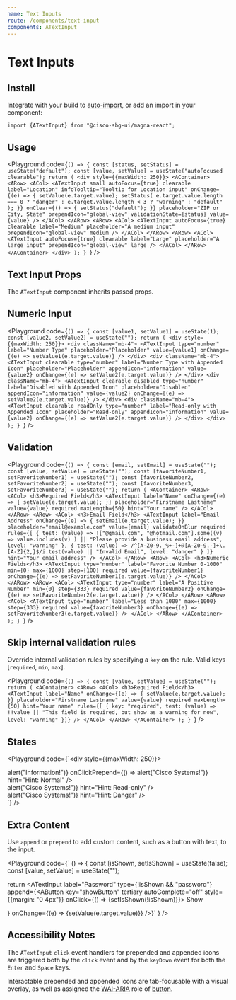 ```yaml
---
name: Text Inputs
route: /components/text-input
components: ATextInput
---
```


# Text Inputs

## Install

Integrate with your build to [auto-import](/#integrating), or add an import in your component:

```
import {ATextInput} from "@cisco-sbg-ui/magna-react";
```

## Usage

<Playground
  code={`() => {
  const [status, setStatus] = useState("default");
  const [value, setValue] = useState("autoFocused clearable");
  return (
    <div style={{maxWidth: 250}}>
      <AContainer>
          <ARow>
            <ACol>
              <ATextInput
                small
                autoFocus={true}
                clearable
                label="Location"
                infoTooltip="Tooltip for Location input"
                onChange={(e) => {
                  setValue(e.target.value);
                  setStatus(
                    e.target.value.length === 0
                      ? "danger"
                      : e.target.value.length < 3
                      ? "warning"
                      : "default"
                  );
                }}
                onClear={() => {
                  setStatus("default");
                }}
                placeholder="ZIP or City, State"
                prependIcon="global-view"
                validationState={status}
                value={value}
              />
            </ACol>
          </ARow>
          <ARow>
            <ACol>
              <ATextInput
                autoFocus={true}
                clearable
                label="Medium"
                placeholder="A medium input"
                prependIcon="global-view"
                medium
              />
            </ACol>
          </ARow>
          <ARow>
            <ACol>
              <ATextInput
                autoFocus={true}
                clearable
                label="Large"
                placeholder="A large input"
                prependIcon="global-view"
                large
              />
            </ACol>
          </ARow>
      </AContainer>
    </div>
  );
}
`}
/>

## Text Input Props

The `ATextInput` component inherits passed props.

<Props of="ATextInput" />

## Numeric Input

<Playground
  code={`() => {
  const [value1, setValue1] = useState(1);
  const [value2, setValue2] = useState("");
  return (
    <div style={{maxWidth: 250}}>
      <div className="mb-4">
        <ATextInput
          type="number"
          label="Number Type"
          placeholder="Placeholder"
          value={value1}
          onChange={(e) => setValue1(e.target.value)}
        />
      </div>
      <div className="mb-4">
        <ATextInput
          clearable
          type="number"
          label="Number Type with Appended Icon"
          placeholder="Placeholder"
          appendIcon="information"
          value={value2}
          onChange={(e) => setValue2(e.target.value)}
        />
      </div>
      <div className="mb-4">
        <ATextInput
          clearable
          disabled
          type="number"
          label="Disabled with Appended Icon"
          placeholder="Disabled"
          appendIcon="information"
          value={value2}
          onChange={(e) => setValue2(e.target.value)}
        />
      </div>
      <div className="mb-4">
        <ATextInput
          clearable
          readOnly
          type="number"
          label="Read-only with Appended Icon"
          placeholder="Read-only"
          appendIcon="information"
          value={value2}
          onChange={(e) => setValue2(e.target.value)}
        />
      </div>
    </div>
  );
}
`}
/>

## Validation

<Playground
  code={`() => {
  const [email, setEmail] = useState("");
  const [value, setValue] = useState("");
  const [favoriteNumber1, setFavoriteNumber1] = useState("");
  const [favoriteNumber2, setFavoriteNumber2] = useState("");
  const [favoriteNumber3, setFavoriteNumber3] = useState("");
  return (
    <AContainer>
      <ARow>
        <ACol>
          <h3>Required Field</h3>
          <ATextInput
            label="Name"
            onChange={(e) => {
              setValue(e.target.value);
            }}
            placeholder="Firstname Lastname"
            value={value}
            required
            maxLength={50}
            hint="Your name"
          />
        </ACol>
      </ARow>
      <ARow>
        <ACol>
          <h3>Email Field</h3>
          <ATextInput
            label="Email Address"
            onChange={(e) => {
              setEmail(e.target.value);
            }}
            placeholder="email@example.com"
            value={email}
            validateOnBlur
            required
            rules={[
              {
                test: (value) =>
                  !["@gmail.com", "@hotmail.com"].some((v) =>
                    value.includes(v)
                  ) || "Please provide a business email address",
                level: "warning"
              },
              {
                test: (value) =>
                  /^[A-Z0-9._%+-]+@[A-Z0-9.-]+\.[A-Z]{2,}$/i.test(value) ||
                  "Invalid Email",
                level: "danger"
              }
            ]}
            hint="Your email address"
          />
        </ACol>
      </ARow>
      <ARow>
        <ACol>
          <h3>Numeric Fields</h3>
          <ATextInput
            type="number"
            label="Favorite Number 0-1000"
            min={0}
            max={1000}
            step={100}
            required
            value={favoriteNumber1}
            onChange={(e) => setFavoriteNumber1(e.target.value)}
          />
        </ACol>
      </ARow>
      <ARow>
        <ACol>
          <ATextInput
            type="number"
            label="A Positive Number"
            min={0}
            step={333}
            required
            value={favoriteNumber2}
            onChange={(e) => setFavoriteNumber2(e.target.value)}
          />
        </ACol>
      </ARow>
      <ARow>
        <ACol>
          <ATextInput
            type="number"
            label="Less than 1000"
            max={1000}
            step={333}
            required
            value={favoriteNumber3}
            onChange={(e) => setFavoriteNumber3(e.target.value)}
          />
        </ACol>
      </ARow>
    </AContainer>
  );
}
`}
/>

## Skip internal validation rules

Override internal validation rules by specifying a `key` on the rule. Valid keys [`required`, `min`, `max`].

<Playground
  code={`() => {
  const [value, setValue] = useState("");
  return (
    <AContainer>
      <ARow>
        <ACol>
          <h3>Required Field</h3>
          <ATextInput
            label="Name"
            onChange={(e) => {
              setValue(e.target.value);
            }}
            placeholder="Firstname Lastname"
            value={value}
            required
            maxLength={50}
            hint="Your name"
            rules={[
              {
              key: "required",
                test: (value) => !!value || "This field is required, but show as a warning for now",
                level: "warning"
              }]}
          />
        </ACol>
      </ARow>
  </AContainer>
  );
}
`}
/>

## States

<Playground
  code={`<div style={{maxWidth: 250}}>
  <div className="mb-4">
    <ATextInput label="Label" placeholder="Normal" />
  </div>
  <div className="mb-4">
    <ATextInput
      label="Label"
      placeholder="Normal"
      prependIcon="cisco"
      appendIcon="information"
      onClickAppend={() => alert("Information!")}
      onClickPrepend={() => alert("Cisco Systems!")}
      hint="Hint: Normal"
    />
  </div>
  <div className="mb-4">
    <ATextInput label="Label" placeholder="Disabled" disabled value="test"/>
  </div>
  <div className="mb-4">
    <ATextInput
      label="Label"
      placeholder="Disabled"
      disabled
      prependIcon="cisco"
      appendIcon="information"
      hint="Hint: Disabled"
    />
  </div>
  <div className="mb-4">
    <ATextInput label="Label" placeholder="Read-only State" readOnly />
  </div>
  <div className="mb-4">
    <ATextInput
      label="Label"
      placeholder="Read-only State"
      readOnly
      prependIcon="cisco"
      appendIcon="information"
      onClickPrepend={() => alert("Cisco Systems!")}
      hint="Hint: Read-only"
    />
  </div>
  <div className="mb-4">
    <ATextInput
      label="Label"
      validationState="warning"
      placeholder="Warning State"
    />
  </div>
  <div className="mb-4">
    <ATextInput
      label="Label"
      validationState="warning"
      placeholder="Warning"
      prependIcon="cisco"
      appendIcon="information"
      hint="Hint: Warning"
    />
  </div>
  <div className="mb-4">
    <ATextInput
      label="Label"
      validationState="danger"
      placeholder="Danger State"
    />
  </div>
  <div className="mb-4">
    <ATextInput
      label="Label"
      validationState="danger"
      placeholder="Danger State"
      prependIcon="cisco"
      appendIcon="information"
      onClickPrepend={() => alert("Cisco Systems!")}
      hint="Hint: Danger"
    />
  </div>
</div>
`}
/>

## Extra Content

Use `append` or `prepend` to add custom content, such as a button with text, to the input.

<Playground
  code={`
  () => {
  const [isShown, setIsShown] = useState(false);
  const [value, setValue] = useState("");

return <ATextInput
label="Password"
type={!isShown && "password"}
append={<AButton
key="showButton"
tertiary
autoComplete="off"
style={{margin: "0 4px"}}
onClick={() => {setIsShown(!isShown)}}>
Show

 </AButton>}
onChange={(e) => {setValue(e.target.value)}}
/>}`
}
/>

## Accessibility Notes

The `ATextInput` `click` event handlers for prepended and appended icons are triggered both by the `click` event and by the `keyDown` event for both the `Enter` and `Space` keys.

Interactable prepended and appended icons are tab-focusable with a visual overlay, as well as assigned the [WAI-ARIA](https://www.w3.org/WAI/standards-guidelines/aria/) role of [button](https://www.w3.org/TR/wai-aria/#button).
